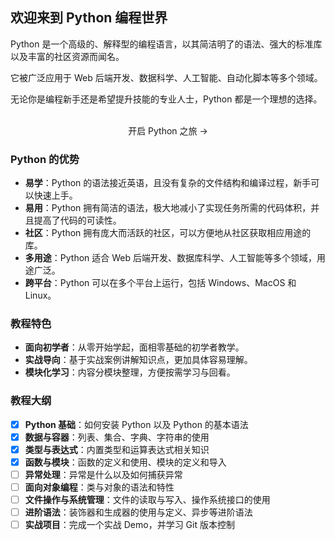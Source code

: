 
<center><Logo className="w-96" /></center>

## 欢迎来到 Python 编程世界

Python 是一个高级的、解释型的编程语言，以其简洁明了的语法、强大的标准库以及丰富的社区资源而闻名。

它被广泛应用于 Web 后端开发、数据科学、人工智能、自动化脚本等多个领域。

无论你是编程新手还是希望提升技能的专业人士，Python 都是一个理想的选择。

<br />

<center>
  <Link href="/tutorial" className={styles.get_started}>
    开启 Python 之旅 <span>→</span>
  </Link>
</center>

### Python 的优势

- **易学**：Python 的语法接近英语，且没有复杂的文件结构和编译过程，新手可以快速上手。
- **易用**：Python 拥有简洁的语法，极大地减小了实现任务所需的代码体积，并且提高了代码的可读性。
- **社区**：Python 拥有庞大而活跃的社区，可以方便地从社区获取相应用途的库。
- **多用途**：Python 适合 Web 后端开发、数据库科学、人工智能等多个领域，用途广泛。
- **跨平台**：Python 可以在多个平台上运行，包括 Windows、MacOS 和 Linux。

### 教程特色

- **面向初学者**：从零开始学起，面相零基础的初学者教学。
- **实战导向**：基于实战案例讲解知识点，更加具体容易理解。
- **模块化学习**：内容分模块整理，方便按需学习与回看。

### 教程大纲

- [x] **Python 基础**：如何安装 Python 以及 Python 的基本语法
- [x] **数据与容器**：列表、集合、字典、字符串的使用
- [x] **类型与表达式**：内置类型和运算表达式相关知识
- [x] **函数与模块**：函数的定义和使用、模块的定义和导入
- [ ] **异常处理**：异常是什么以及如何捕获异常
- [ ] **面向对象编程**：类与对象的语法和特性
- [ ] **文件操作与系统管理**：文件的读取与写入、操作系统接口的使用
- [ ] **进阶语法**：装饰器和生成器的使用与定义、异步等进阶语法
- [ ] **实战项目**：完成一个实战 Demo，并学习 Git 版本控制
